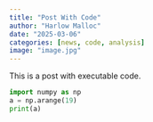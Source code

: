 ```yaml
---
title: "Post With Code"
author: "Harlow Malloc"
date: "2025-03-06"
categories: [news, code, analysis]
image: "image.jpg"
---
```


This is a post with executable code.


```python
import numpy as np
a = np.arange(19)
print(a)
```